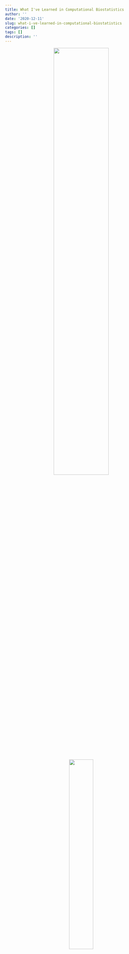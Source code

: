 ```yaml
---
title: What I've Learned in Computational Biostatistics
author: ''
date: '2020-12-11'
slug: what-i-ve-learned-in-computational-biostatistics
categories: []
tags: []
description: ''
---
```


<center>
![](/post/2020-12-04-what-i-ve-learned-in-computational-biostatistics_files/python.png){width=60%}
![](/post/2020-12-04-what-i-ve-learned-in-computational-biostatistics_files/Rlogo.svg){width=40%}
<center>

#Hey There!
I've learned so much in my SDS348 course this year and wanted to share some of the things we worked on.

##R and Python Can Talk to Each Other...
You can use reticulate to use Python within an R session and to share information across code chunks. Don't believe me? Check this out!


This is an R code chunk. We're using an R code chunk, in an R session... nothing special to see here yet.
```R
library(reticulate)

FromR <- "I came from R!"
```

Now, here's a Python chunk in an R session. The magic is about to begin!
```python
print(r.FromR)

FromPython = "I came from Python!"
```
As you can see, we've grabbed "FromR" from our R code chunk using a Python code chunk. 

But wait, there's more! We can also grab "FromPython" from our Python code chunk using our R code chunk:
```R
py$FromPython 
```
This is how R and Python talk to each other and how you can use Python interactively within an R session.


##How About an Example?
Christmas is coming, and it's time to start your gift shopping. You want to go big this year and surprise your best friend with some *(drum roll please)* diamond jewelry! You're not quite sure what type of diamond to get them, so you want to look into price ranges for different types. This is a huge expense, and you want to save as much money as you can while still earning the title of 'Best Gift Giver and Best Friend'.

Let's take a look at some information about diamonds:
```python
import seaborn as sns

sparkle=sns.load_dataset('diamonds')

sparkle.head()
```

You want to visualize the price of the diamonds depending on their carat and depth to help you decide.
```r
library(ggplot2)

sparkle<-py$sparkle
qplot(sparkle$price, sparkle$carat) 

qplot(sparkle$price, sparkle$depth)
```
After looking through the data, you see that every price range of diamonds have a similar range of depths. You see that with an increase in price comes an increase in the carats, so you decide to go with something in the middle: a diamond with two carats. Your search is done, and you can now claim the title of Best Gift Giver and Best Friend. You're welcome!

